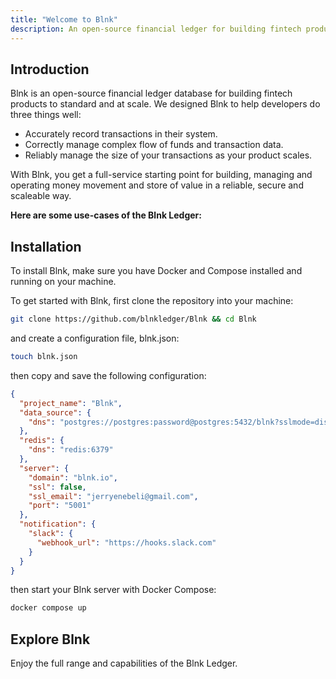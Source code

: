 ```yaml
---
title: "Welcome to Blnk"
description: An open-source financial ledger for building fintech products.
---
```


## Introduction

Blnk is an open-source financial ledger database for building fintech products to standard and at scale. We designed Blnk to help developers do three things well:

- Accurately record transactions in their system.
- Correctly manage complex flow of funds and transaction data.
- Reliably manage the size of your transactions as your product scales.

With Blnk, you get a full-service starting point for building, managing and operating money movement and store of value in a reliable, secure and scaleable way. 

**Here are some use-cases of the Blnk Ledger:**

<CardGroup cols={3}>
	<Card title="Multicurrency wallets" href="/ledger/examples/multicurrency-wallets" icon="book-open-cover">
	</Card>
	<Card title="Card issuance" href="/ledger/examples/virtual-cards-issuance" icon="book-open-cover">
	</Card>
	<Card title="Loyalty points system" href="/ledger/examples/customer-loyalty-points-system" icon="book-open-cover">
	</Card>
	<Card title="Expense management" href="/ledger/examples/expense-management" icon="book-open-cover">
	</Card>
	<Card title="Savings account" href="/ledger/examples/savings-app" icon="book-open-cover">
	</Card>
	<Card title="Escrow accounts" href="/ledger/examples/escrow-app" icon="book-open-cover">
	</Card>
</CardGroup>

## Installation

To install Blnk, make sure you have Docker and Compose installed and running on your machine.

To get started with Blnk, first clone the repository into your machine:

```bash
git clone https://github.com/blnkledger/Blnk && cd Blnk
```

and create a configuration file, blnk.json:

```bash
touch blnk.json
```

then copy and save the following configuration:

```json blnk.json
{
  "project_name": "Blnk",
  "data_source": {
    "dns": "postgres://postgres:password@postgres:5432/blnk?sslmode=disable"
  },
  "redis": {
    "dns": "redis:6379"
  },
  "server": {
    "domain": "blnk.io",
    "ssl": false,
    "ssl_email": "jerryenebeli@gmail.com",
    "port": "5001"
  },
  "notification": {
    "slack": {
      "webhook_url": "https://hooks.slack.com"
    }
  }
}
```

then start your Blnk server with Docker Compose:

```bash
docker compose up
```

## Explore Blnk

Enjoy the full range and capabilities of the Blnk Ledger.

<CardGroup>
	<Card title="Create ledgers" href="/ledger/tutorial/create-a-ledger" icon="book-open-cover">
	</Card>
	<Card title="Create ledger balances" href="/ledger/tutorial/create-a-balance" icon="book-open-cover">
	</Card>
	<Card title="Record a transaction" href="/ledger/tutorial/record-a-transaction" icon="book-open-cover">
	</Card>
	<Card title="Search your ledger" href="/ledger/tutorial/search" icon="book-open-cover">
	</Card>
</CardGroup>